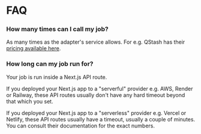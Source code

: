 # FAQ

### How many times can I call my job?

As many times as the adapter's service allows. For e.g. QStash has their [pricing available here](https://upstash.com/#section-pricing).

### How long can my job run for?

Your job is run inside a Next.js API route.

If you deployed your Next.js app to a "serverful" provider e.g. AWS, Render or Railway, these API routes usually don't have any hard timeout beyond that which you set.

If you deployed your Next.js app to a "serverless" provider e.g. Vercel or Netlify, these API routes usually have a timeout, usually a couple of minutes. You can consult their documentation for the exact numbers.
